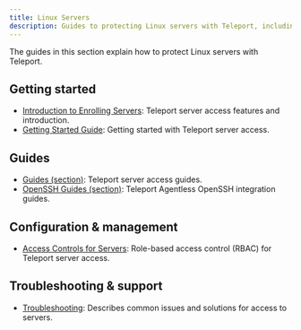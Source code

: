 ```yaml
---
title: Linux Servers
description: Guides to protecting Linux servers with Teleport, including OpenSSH servers.
---
```


The guides in this section explain how to protect Linux servers with
Teleport.

## Getting started

- [Introduction to Enrolling Servers](./introduction.mdx): Teleport server access features and introduction.
- [Getting Started Guide](./getting-started.mdx): Getting started with Teleport server access.

## Guides

- [Guides (section)](./guides/): Teleport server access guides.
- [OpenSSH Guides (section)](./openssh/): Teleport Agentless OpenSSH integration guides.

## Configuration & management

- [Access Controls for Servers](./rbac.mdx): Role-based access control (RBAC) for Teleport server access.

## Troubleshooting & support

- [Troubleshooting](./troubleshooting-server.mdx): Describes common issues and solutions for access to servers.
